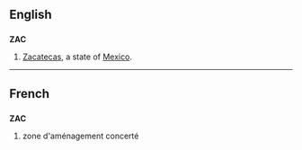 {{also|zac}}
==English==
==={{abbreviation}}===
'''ZAC'''
#[[Zacatecas]], a state of [[Mexico]].

----

==French==

==={{initialism|lang=fr}}===
'''ZAC'''

# zone d'aménagement concerté